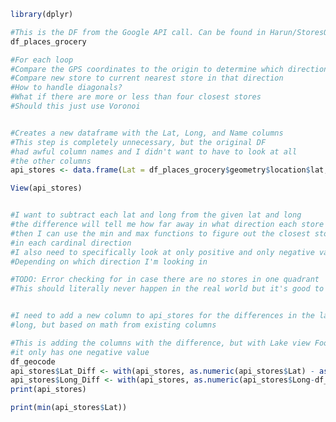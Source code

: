 
```r
library(dplyr)
```

```r
#This is the DF from the Google API call. Can be found in Harun/StoresOutputAPI.rmd
df_places_grocery
```

```r

#For each loop
#Compare the GPS coordinates to the origin to determine which direction it is to origin
#Compare new store to current nearest store in that direction
#How to handle diagonals?
#What if there are more or less than four closest stores
#Should this just use Voronoi


#Creates a new dataframe with the Lat, Long, and Name columns
#This step is completely unnecessary, but the original DF
#had awful column names and I didn't want to have to look at all 
#the other columns
api_stores <- data.frame(Lat = df_places_grocery$geometry$location$lat, Long = df_places_grocery$geometry$location$lng, Name = df_places_grocery$name)

View(api_stores)


#I want to subtract each lat and long from the given lat and long
#the difference will tell me how far away in what direction each store is
#then I can use the min and max functions to figure out the closest store
#in each cardinal direction
#I also need to specifically look at only positive and only negative values
#Depending on which direction I'm looking in

#TODO: Error checking for in case there are no stores in one quadrant
#This should literally never happen in the real world but it's good to be safe


#I need to add a new column to api_stores for the differences in the lat and
#long, but based on math from existing columns

#This is adding the columns with the difference, but with Lake view Foods, 
#it only has one negative value
df_geocode
api_stores$Lat_Diff <- with(api_stores, as.numeric(api_stores$Lat) - as.numeric(df_geocode$lat))
api_stores$Long_Diff <- with(api_stores, as.numeric(api_stores$Long-df_geocode$lng))
print(api_stores)

print(min(api_stores$Lat))

```
